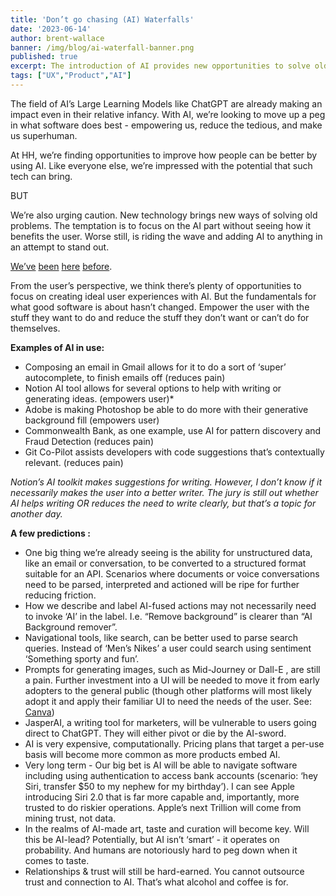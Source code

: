 ```yaml
---
title: 'Don’t go chasing (AI) Waterfalls'
date: '2023-06-14'
author: brent-wallace
banner: /img/blog/ai-waterfall-banner.png
published: true
excerpt: The introduction of AI provides new opportunities to solve old problems. But the focus should always be on what’s good for the user - AI or not.
tags: ["UX","Product","AI"]
---
```


The field of AI’s Large Learning Models like ChatGPT are already making an impact even in their relative infancy. With AI, we’re looking to move up a peg in what software does best -  empowering us, reduce the tedious, and make us superhuman. 

At HH, we’re finding opportunities to improve how people can be better by using AI. Like everyone else, we’re impressed with the potential that such tech can bring.   

BUT

We’re also urging caution. New technology brings new ways of solving old problems. The temptation is to focus on the AI part without seeing how it benefits the user. Worse still, is riding the wave and adding AI to anything in an attempt to stand out. 

 

[We’ve](https://www.pcmag.com/how-to/how-to-disable-bixby-on-your-samsung-phone) [been](https://www.shavershop.com.au/oral-b/genius-ai-electric-toothbrush-with-3-replacement-heads--and-smart-travel-case-black-010597.html) [here](https://en.wikipedia.org/wiki/Long_Blockchain_Corp) [before](https://en.wikipedia.org/wiki/Pets.com). 


From the user’s perspective, we think there’s plenty of opportunities to focus on creating ideal user experiences with AI. But the fundamentals for what good software is about hasn’t changed. Empower the user with the stuff they want to do and reduce the stuff they don’t want or can’t do for themselves. 

**Examples of AI in use:**

- Composing an email in Gmail allows for it to do a sort of ‘super’ autocomplete, to finish emails off (reduces pain)
- Notion AI tool allows for several options to help with writing or generating ideas. (empowers user)*
- Adobe is making Photoshop be able to do more with their generative background fill (empowers user)
- Commonwealth Bank, as one example, use AI for pattern discovery and Fraud Detection (reduces pain)
- Git Co-Pilot assists developers with code suggestions that’s contextually relevant. (reduces pain)

*Notion’s AI toolkit makes suggestions for writing. However, I don’t know if it necessarily makes the user into a better writer. The jury is still out whether AI helps writing OR reduces the need to write clearly, but that’s a topic for another day.* 

**A few predictions :**  

- One big thing we’re already seeing is the ability for unstructured data, like an email or conversation, to be converted to a structured format suitable for an API. Scenarios where documents or voice conversations need to be parsed, interpreted and actioned will be ripe for further reducing friction.
- How we describe and label AI-fused actions may not necessarily need to invoke ‘AI’ in the label. I.e. “Remove background” is clearer than “AI Background remover”.
- Navigational tools, like search, can be better used to parse search queries. Instead of ‘Men’s Nikes’ a user could search using sentiment ‘Something sporty and fun’.
- Prompts for generating images, such as Mid-Journey or Dall-E , are still a pain. Further investment into a UI will be needed to move it from early adopters to the general public (though other platforms will most likely adopt it and apply their familiar UI to need the needs of the user. See: [Canva](https://www.canva.com/magic-write/))
- JasperAI, a writing tool for marketers, will be vulnerable to users going direct to ChatGPT. They will either pivot or die by the AI-sword.
- AI is very expensive, computationally. Pricing plans that target a per-use basis will become  more common as more products embed AI.
- Very long term - Our big bet is AI will be able to navigate software including using authentication to access bank accounts (scenario: ‘hey Siri, transfer $50 to my nephew for my birthday’). I can see Apple introducing Siri 2.0 that is far more capable and, importantly, more trusted to do riskier operations. Apple’s next Trillion will come from mining trust, not data.
- In the realms of AI-made art, taste and curation will become key. Will this be AI-lead? Potentially, but AI isn’t ‘smart’ - it operates on probability. And humans are notoriously hard to peg down when it comes to taste.
- Relationships & trust will still be hard-earned. You cannot outsource trust and connection to AI. That’s what alcohol and coffee is for.
